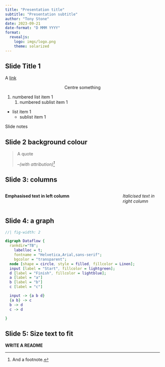 ```yaml
---
title: "Presentation title"
subtitle: "Presentation subtitle"
author: "Tony Stone"
date: 2023-09-21
date-format: "D MMM YYYY"
format: 
  revealjs:
    logo: imgs/logo.png
    theme: solarized
---
```


## Slide Title 1 {.smaller}


A [link](https://www.github.com/UCL-ECHILD)

<center>Centre something</center>

1. numbered list item 1
    1. numbered sublist item 1
    
* list item 1
    * sublist item 1

::: {.notes}
Slide notes
:::


## Slide 2 background colour {background-color="#e3fdf6"}


> A quote
> 
> --_(with attribution)^[And a footnote.]_


## Slide 3: columns

:::: {.columns}
::: {.column width="75%"}

__Emphasised text in left column__

:::

::: {.column width="25%"}

_Italicised text in right column_

:::
::::

## Slide 4: a graph

```dot
//| fig-width: 2

digraph Dataflow {
  rankdir="TB";
	labelloc = t;
	fontname = "Helvetica,Arial,sans-serif";
	bgcolor = "transparent";
  node [shape = circle, style = filled, fillcolor = Linen];
  input [label = "Start", fillcolor = lightgreen];
  d [label = "Finish", fillcolor = lightblue];
  a [label = "a"]
  b [label = "b"]
  c [label = "c"]

  input -> {a b d}
  {a b} -> c
  b -> d
  c -> d

}

```

## Slide 5: Size text to fit

::: {.r-fit-text}
__WRITE A README__
:::

